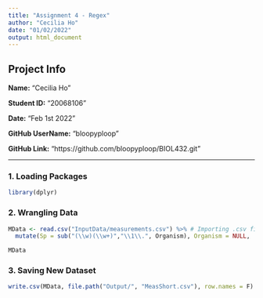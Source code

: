 ```yaml
---
title: "Assignment 4 - Regex"
author: "Cecilia Ho"
date: "01/02/2022"
output: html_document
---
```


## Project Info 

**Name:** "Cecilia Ho"

**Student ID:** "20068106"

**Date:** "Feb 1st 2022"

**GitHub UserName:** "bloopyploop"

**GitHub Link:** "https://github.com/bloopyploop/BIOL432.git"


---

### 1. Loading Packages

```r
library(dplyr)
```


### 2. Wrangling Data 

```r
MData <- read.csv("InputData/measurements.csv") %>% # Importing .csv file
  mutate(Sp = sub("(\\w)(\\w+)","\\1\\.", Organism), Organism = NULL, .before = Limb.width) #Shortening genus name, removing Organism column, moving Sp column to where Organism column was

MData
```


### 3. Saving New Dataset

```r
write.csv(MData, file.path("Output/", "MeasShort.csv"), row.names = F)
```

